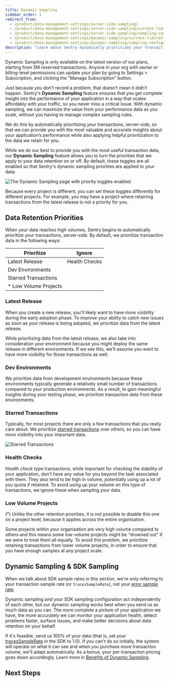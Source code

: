 ```yaml
---
title: Dynamic Sampling
sidebar_order: 1
redirect_from:
  - /product/data-management-settings/server-side-sampling/
  - /product/data-management-settings/server-side-sampling/current-limitations/
  - /product/data-management-settings/server-side-sampling/sampling-configurations/
  - /product/data-management-settings/dynamic-sampling/current-limitations/
  - /product/data-management-settings/dynamic-sampling/sampling-configurations/
description: "Learn about Sentry dynamically prioritizes your transaction data."
---
```


<Note>

Dynamic Sampling is only available on the latest version of our plans, starting from 5M reserved transactions. Anyone in your org with owner or billing-level permissions can update your plan by going to Settings > Subscription, and clicking the "Manage Subscription" button.

</Note>

Just because you don’t record a problem, that doesn’t mean it didn’t happen. Sentry's **Dynamic Sampling** feature ensures that you get complete insight into the performance of your application in a way that scales affordably with your traffic, so you never miss a critical issue. With dynamic sampling, we can maximize the value from your performance data as you scale, without you having to manage complex sampling rules.

We do this by automatically prioritizing your transactions, server-side, so that we can provide you with the most valuable and accurate insights about your application’s performance while also applying helpful prioritization to the data we retain for you.

While we do our best to provide you with the most useful transaction data, our **Dynamic Sampling** feature allows you to turn the priorities that we apply to your data retention on or off. By default, these toggles are all enabled so that Sentry's dynamic sampling priorities are applied to your data:

![The Dynamic Sampling page with priority toggles enabled.](dynamic-sampling.png)

Because every project is different, you can set these toggles differently for different projects. For example, you may have a project where retaining transactions from the latest release is not a priority for you.

## Data Retention Priorities

When your data reaches high volumes, Sentry begins to automatically prioritize your transactions, server-side. By default, we prioritize transaction data in the following ways:

<!-- prettier-ignore-start -->

| Prioritize            | Ignore        |
|-----------------------|---------------|
| Latest Release        | Health Checks |
| Dev Environments      |               |
| Starred Transactions  |               |
| * Low Volume Projects |               |

<!-- prettier-ignore-end -->

### Latest Release

When you create a new release, you'll likely want to have more visibility during the early adoption phase. To improve your ability to catch new issues as soon as your release is being adopted, we prioritize data from the latest release.

While prioritizing data from the latest release, we also take into consideration your environment because you might deploy the same release in different environments. If we see this, we'll assume you want to have more visibility for those transactions as well.

### Dev Environments

We prioritize data from development environments because these environments typically generate a relatively small number of transactions compared to your production environments. As a result, to gain meaningful insights during your testing phase, we prioritize transaction data from these environments.

### Starred Transactions

Typically, for most projects there are only a few transactions that you really care about. We prioritize [starred transactions](/product/performance/transaction-summary/#starring-key-transactions) over others, so you can have more visibility into your important data.

![Starred Transactions](starred_transactions.png)

### Health Checks

_Health check_ type transactions, while important for checking the stability of your application, don't have any value for you beyond the task associated with them. They also tend to be high in volume, potentially using up a lot of you quota if retained. To avoid using up your volume on this type of transactions, we ignore these when sampling your data.


### Low Volume Projects

<Note>

(*) Unlike the other retention priorities, it is not possible to disable this one on a project level, because it applies across the entire organisation.

</Note>

Some projects within your organisation are very high volume compared to others and this means some low-volume projects might be "drowned out" if we were to treat them all equally. To avoid this problem, we prioritize retaining transactions from lower volume projects, in order to ensure that you have enough samples at any project scale.

## Dynamic Sampling & SDK Sampling

<Note>

When we talk about SDK sample rates in this section, we're only referring to your transaction sample rate (or `tracesSampleRate`), not your [error sample rate](/platform-redirect/?next=/configuration/sampling/%23sampling-error-events).

</Note>

Dynamic sampling and your SDK sampling configuration act independently of each other, but our dynamic sampling works best when you send us as much data as you can. The more complete a picture of your application we have, the more accurately we can monitor your application health, detect problems faster, surface issues, and make better decisions about data retention on your behalf.

If it's feasible, send us 100% of your data (that is, set your [tracesSampleRate](/platform-redirect/?next=/performance/) in the SDK to 1.0). If you can't do so initially, the system will operate on what it can see and when you purchase more transaction volume, we'll adapt automatically. As a bonus, your per-transaction pricing goes down accordingly. Learn more in [Benefits of Dynamic Sampling](/product/data-management-settings/dynamic-sampling/benefits-dynamic-sampling/).

## Next Steps

<PageGrid />
